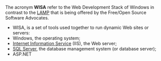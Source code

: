 {{uncat}} {{Unreferenced}} {{linkless-date|July 2006}}

The acronym '''WISA''' refer to the Web Development Stack of Windows in contrast to the [[LAMP (software bundle)|LAMP]] that is being offered by the Free/Open Source Software Advocates.

*WISA, is a set of tools used together to run dynamic Web sites or servers:
*Windows, the operating system;
*[[Internet Information Service]] (IIS), the Web server;
*[[SQL Server]], the database management system (or database server);
* ASP.NET